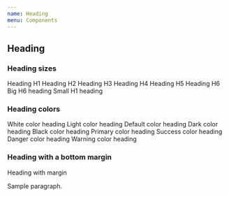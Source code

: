 ```yaml
---
name: Heading
menu: Components
---
```



## Heading

<PropsTable of={Heading} />


### Heading sizes

<Playground>
  <Heading as="h1">Heading H1</Heading>
  <Spacer />
  <Heading as="h2">Heading H2</Heading>
  <Spacer />
  <Heading as="h3">Heading H3</Heading>
  <Spacer />
  <Heading as="h4">Heading H4</Heading>
  <Spacer />
  <Heading as="h5">Heading H5</Heading>
  <Spacer />
  <Heading as="h6">Heading H6</Heading>
  <Spacer />
  <Heading as="h6" sizing="h1">Big H6 heading</Heading>
  <Spacer />
  <Heading as="h1" sizing="h6">Small H1 heading</Heading>
</Playground>


### Heading colors

<Playground>
  <ColorBox bgColor="darkest">
    <Heading as="h3" color="white">White color heading</Heading>
  </ColorBox>
  <Spacer />
  <Heading as="h3" color="light">Light color heading</Heading>
  <Spacer />
  <Heading as="h3" color="default">Default color heading</Heading>
  <Spacer />
  <Heading as="h3" color="dark">Dark color heading</Heading>
  <Spacer />
  <Heading as="h3" color="black">Black color heading</Heading>
  <Spacer />
  <Heading as="h3" color="primary">Primary color heading</Heading>
  <Spacer />
  <Heading as="h3" color="success">Success color heading</Heading>
  <Spacer />
  <Heading as="h3" color="danger">Danger color heading</Heading>
  <Spacer />
  <Heading as="h3" color="warning">Warning color heading</Heading>
</Playground>

### Heading with a bottom margin

<Playground>
  <Heading as="h3" marginBottom={true}>Heading with margin</Heading>
  <p>Sample paragraph.</p>
</Playground>